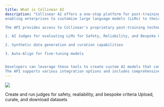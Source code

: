 ```yaml
---
title: What is Collinear AI
description: "Collinear AI offers a one-stop platform for post-training,
enabling enterprises to customize large language models (LLMs) to their bespoke criteria.

The API provides access to Collinear's proprietary post-training technologies:

1. AI Judges for evaluating LLMs for Safety, Reliability, and Bespoke Quality criteria

2. Synthetic data generation and curation capabilities

3. Auto-Align for fine-tuning models


Developers can leverage these tools to create custom AI models that comply with application specific safety requirements, ensure factual accuracy, and maintain brand alignment.
The API supports various integration options and includes comprehensive documentation to facilitate seamless implementation. With Collinear's API, businesses can unlock the full potential of AI technologies while addressing current limitations in off-the-shelf models."
---
```


<img
    src="/images/collinear-stack.svg"
/>


<CardGroup cols={2}>
    <Card
        title="Judge"
        icon="gavel"
        href="https://docs.collinear.ai/flows/create_new_judge"
    >
        Create and run judges for safety, realiability, and bespoke criteria
    </Card>
    <Card
        title="Datasets"
        icon="table"
        href="https://docs.collinear.ai/flows/upload_dataset"
    >
        Upload, curate, and download datasets
    </Card>
</CardGroup>
